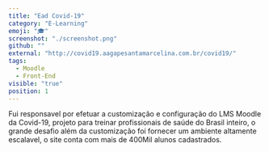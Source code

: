 ```yaml
---
title: "Ead Covid-19"
category: "E-Learning"
emoji: "🎓"
screenshot: "./screenshot.png"
github: ""
external: "http://covid19.aagapesantamarcelina.com.br/covid19/"
tags:
  - Moodle
  - Front-End
visible: "true"
position: 1
---
```


Fui responsavel por efetuar a customização e configuração
do LMS Moodle da Covid-19, projeto para treinar profissionais
de saúde do Brasil inteiro, o grande desafio além da customização
foi fornecer um ambiente altamente escalavel,
o site conta com mais de 400Mil alunos cadastrados.
